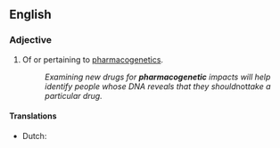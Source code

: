 ==English==

===Adjective===
{{en-adj|-}}

# Of or pertaining to [[pharmacogenetics]].
#: ''Examining new drugs for '''pharmacogenetic''' impacts will help identify people whose DNA reveals that they should ''not'' take a particular drug.''

====Translations====
{{trans-top|pertaining to pharmacogenetics}}
*Dutch: {{t|nl|farmacogenetisch}}
{{trans-mid}}
{{trans-bottom}}